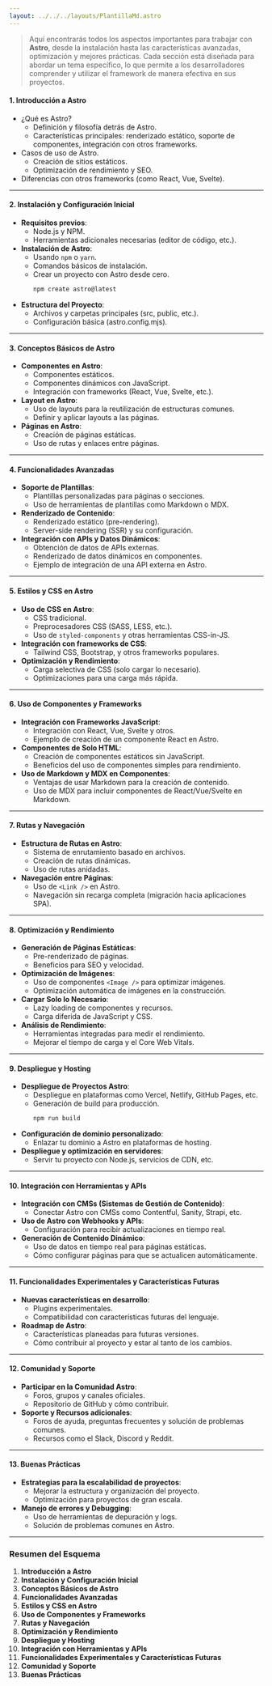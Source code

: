 ```yaml
---
layout: ../../../layouts/PlantillaMd.astro
---
```



<EtiquetaPost curso = "FrontEnd" asignatura = "FrameWork Astro"/>

> Aquí encontrarás todos los aspectos importantes para trabajar con **Astro**, desde la instalación hasta las características avanzadas, optimización y mejores prácticas. Cada sección está diseñada para abordar un tema específico, lo que permite a los desarrolladores comprender y utilizar el framework de manera efectiva en sus proyectos.

#### **1. Introducción a Astro**
- ¿Qué es Astro?
  - Definición y filosofía detrás de Astro.
  - Características principales: renderizado estático, soporte de componentes, integración con otros frameworks.
- Casos de uso de Astro.
  - Creación de sitios estáticos.
  - Optimización de rendimiento y SEO.
- Diferencias con otros frameworks (como React, Vue, Svelte).

---

#### **2. Instalación y Configuración Inicial**
- **Requisitos previos**:
  - Node.js y NPM.
  - Herramientas adicionales necesarias (editor de código, etc.).
- **Instalación de Astro**:
  - Usando `npm` o `yarn`.
  - Comandos básicos de instalación.
  - Crear un proyecto con Astro desde cero.
    ```bash
    npm create astro@latest
    ```
- **Estructura del Proyecto**:
  - Archivos y carpetas principales (src, public, etc.).
  - Configuración básica (astro.config.mjs).
  
---

#### **3. Conceptos Básicos de Astro**
- **Componentes en Astro**:
  - Componentes estáticos.
  - Componentes dinámicos con JavaScript.
  - Integración con frameworks (React, Vue, Svelte, etc.).
- **Layout en Astro**:
  - Uso de layouts para la reutilización de estructuras comunes.
  - Definir y aplicar layouts a las páginas.
- **Páginas en Astro**:
  - Creación de páginas estáticas.
  - Uso de rutas y enlaces entre páginas.

---

#### **4. Funcionalidades Avanzadas**
- **Soporte de Plantillas**:
  - Plantillas personalizadas para páginas o secciones.
  - Uso de herramientas de plantillas como Markdown o MDX.
- **Renderizado de Contenido**:
  - Renderizado estático (pre-rendering).
  - Server-side rendering (SSR) y su configuración.
- **Integración con APIs y Datos Dinámicos**:
  - Obtención de datos de APIs externas.
  - Renderizado de datos dinámicos en componentes.
  - Ejemplo de integración de una API externa en Astro.
  
---

#### **5. Estilos y CSS en Astro**
- **Uso de CSS en Astro**:
  - CSS tradicional.
  - Preprocesadores CSS (SASS, LESS, etc.).
  - Uso de `styled-components` y otras herramientas CSS-in-JS.
- **Integración con frameworks de CSS**:
  - Tailwind CSS, Bootstrap, y otros frameworks populares.
- **Optimización y Rendimiento**:
  - Carga selectiva de CSS (solo cargar lo necesario).
  - Optimizaciones para una carga más rápida.

---

#### **6. Uso de Componentes y Frameworks**
- **Integración con Frameworks JavaScript**:
  - Integración con React, Vue, Svelte y otros.
  - Ejemplo de creación de un componente React en Astro.
- **Componentes de Solo HTML**:
  - Creación de componentes estáticos sin JavaScript.
  - Beneficios del uso de componentes simples para rendimiento.
- **Uso de Markdown y MDX en Componentes**:
  - Ventajas de usar Markdown para la creación de contenido.
  - Uso de MDX para incluir componentes de React/Vue/Svelte en Markdown.

---

#### **7. Rutas y Navegación**
- **Estructura de Rutas en Astro**:
  - Sistema de enrutamiento basado en archivos.
  - Creación de rutas dinámicas.
  - Uso de rutas anidadas.
- **Navegación entre Páginas**:
  - Uso de `<Link />` en Astro.
  - Navegación sin recarga completa (migración hacia aplicaciones SPA).
  
---

#### **8. Optimización y Rendimiento**
- **Generación de Páginas Estáticas**:
  - Pre-renderizado de páginas.
  - Beneficios para SEO y velocidad.
- **Optimización de Imágenes**:
  - Uso de componentes `<Image />` para optimizar imágenes.
  - Optimización automática de imágenes en la construcción.
- **Cargar Solo lo Necesario**:
  - Lazy loading de componentes y recursos.
  - Carga diferida de JavaScript y CSS.
- **Análisis de Rendimiento**:
  - Herramientas integradas para medir el rendimiento.
  - Mejorar el tiempo de carga y el Core Web Vitals.

---

#### **9. Despliegue y Hosting**
- **Despliegue de Proyectos Astro**:
  - Despliegue en plataformas como Vercel, Netlify, GitHub Pages, etc.
  - Generación de build para producción.
    ```bash
    npm run build
    ```
- **Configuración de dominio personalizado**:
  - Enlazar tu dominio a Astro en plataformas de hosting.
- **Despliegue y optimización en servidores**:
  - Servir tu proyecto con Node.js, servicios de CDN, etc.

---

#### **10. Integración con Herramientas y APIs**
- **Integración con CMSs (Sistemas de Gestión de Contenido)**:
  - Conectar Astro con CMSs como Contentful, Sanity, Strapi, etc.
- **Uso de Astro con Webhooks y APIs**:
  - Configuración para recibir actualizaciones en tiempo real.
- **Generación de Contenido Dinámico**:
  - Uso de datos en tiempo real para páginas estáticas.
  - Cómo configurar páginas para que se actualicen automáticamente.

---

#### **11. Funcionalidades Experimentales y Características Futuras**
- **Nuevas características en desarrollo**:
  - Plugins experimentales.
  - Compatibilidad con características futuras del lenguaje.
- **Roadmap de Astro**:
  - Características planeadas para futuras versiones.
  - Cómo contribuir al proyecto y estar al tanto de los cambios.

---

#### **12. Comunidad y Soporte**
- **Participar en la Comunidad Astro**:
  - Foros, grupos y canales oficiales.
  - Repositorio de GitHub y cómo contribuir.
- **Soporte y Recursos adicionales**:
  - Foros de ayuda, preguntas frecuentes y solución de problemas comunes.
  - Recursos como el Slack, Discord y Reddit.

---

#### **13. Buenas Prácticas**
- **Estrategias para la escalabilidad de proyectos**:
  - Mejorar la estructura y organización del proyecto.
  - Optimización para proyectos de gran escala.
- **Manejo de errores y Debugging**:
  - Uso de herramientas de depuración y logs.
  - Solución de problemas comunes en Astro.

---

### **Resumen del Esquema**

1. **Introducción a Astro**
2. **Instalación y Configuración Inicial**
3. **Conceptos Básicos de Astro**
4. **Funcionalidades Avanzadas**
5. **Estilos y CSS en Astro**
6. **Uso de Componentes y Frameworks**
7. **Rutas y Navegación**
8. **Optimización y Rendimiento**
9. **Despliegue y Hosting**
10. **Integración con Herramientas y APIs**
11. **Funcionalidades Experimentales y Características Futuras**
12. **Comunidad y Soporte**
13. **Buenas Prácticas**


